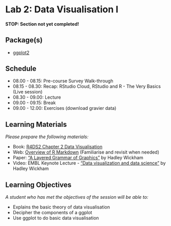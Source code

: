 # Lab 2: Data Visualisation I {.unnumbered}

#### STOP: Section not yet completed!

## Package(s)

- [ggplot2](https://ggplot2.tidyverse.org)

## Schedule

- 08.00 - 08.15: Pre-course Survey Walk-through
- 08.15 - 08.30: Recap: RStudio Cloud, RStudio and R - The Very Basics (Live session)
- 08.30 - 09.00: Lecture
- 09.00 - 09.15: Break
- 09.00 - 12.00: Exercises (download gravier data)

## Learning Materials

_Please prepare the following materials:_

- Book: [R4DS2 Chapter 2 Data Visualisation](https://r4ds.hadley.nz/data-visualize.html)
- Web: [Overview of R Markdown](https://rmarkdown.rstudio.com/lesson-1.html) (Familiarise and revisit when needed)
- Paper: ["A Layered Grammar of Graphics"](http://vita.had.co.nz/papers/layered-grammar.pdf) by Hadley Wickham
- Video: EMBL Keynote Lecture - ["Data visualization and data science"](https://www.youtube.com/watch?v=9YTNYT1maa4) by Hadley Wickham

## Learning Objectives

_A student who has met the objectives of the session will be able to:_

* Explains the basic theory of data visualisation
* Decipher the components of a ggplot
* Use ggplot to do basic data visualisation
